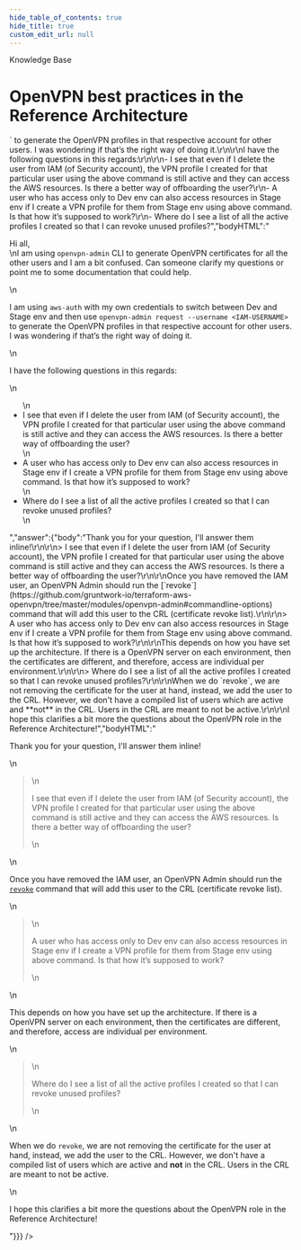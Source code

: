 ```yaml
---
hide_table_of_contents: true
hide_title: true
custom_edit_url: null
---
```



<CenterLayout>
<span class="title">Knowledge Base</span>
<h1>OpenVPN best practices in the Reference Architecture</h1>
<GitHub json={{"id":"D_kwDOF8slf84AOxMI","number":194,"author":{"login":"rhoboat"},"title":"OpenVPN best practices in the Reference Architecture","body":"Hi all,\r\nI am using `openvpn-admin` CLI to generate OpenVPN certificates for all the other users and I am a bit confused. Can someone clarify my questions or point me to some documentation that could help.\r\n\r\nI am using `aws-auth` with my own credentials to switch between Dev and Stage env and then use `openvpn-admin request --username <IAM-USERNAME>` to generate the OpenVPN profiles in that respective account for other users. I was wondering if that’s the right way of doing it.\r\n\r\nI have the following questions in this regards:\r\n\r\n- I see that even if I delete the user from IAM (of Security account), the VPN profile I created for that particular user using the above command is still active and they can access the AWS resources. Is there a better way of offboarding the user?\r\n- A user who has access only to Dev env can also access resources in Stage env if I create a VPN profile for them from Stage env using above command.  Is that how it’s supposed to work?\r\n- Where do I see a list of all the active profiles I created so that I can revoke unused profiles?","bodyHTML":"<p dir=\"auto\">Hi all,<br>\nI am using <code class=\"notranslate\">openvpn-admin</code> CLI to generate OpenVPN certificates for all the other users and I am a bit confused. Can someone clarify my questions or point me to some documentation that could help.</p>\n<p dir=\"auto\">I am using <code class=\"notranslate\">aws-auth</code> with my own credentials to switch between Dev and Stage env and then use <code class=\"notranslate\">openvpn-admin request --username &lt;IAM-USERNAME&gt;</code> to generate the OpenVPN profiles in that respective account for other users. I was wondering if that’s the right way of doing it.</p>\n<p dir=\"auto\">I have the following questions in this regards:</p>\n<ul dir=\"auto\">\n<li>I see that even if I delete the user from IAM (of Security account), the VPN profile I created for that particular user using the above command is still active and they can access the AWS resources. Is there a better way of offboarding the user?</li>\n<li>A user who has access only to Dev env can also access resources in Stage env if I create a VPN profile for them from Stage env using above command.  Is that how it’s supposed to work?</li>\n<li>Where do I see a list of all the active profiles I created so that I can revoke unused profiles?</li>\n</ul>","answer":{"body":"Thank you for your question, I'll answer them inline!\r\n\r\n> I see that even if I delete the user from IAM (of Security account), the VPN profile I created for that particular user using the above command is still active and they can access the AWS resources. Is there a better way of offboarding the user?\r\n\r\nOnce you have removed the IAM user, an OpenVPN Admin should run the [`revoke`](https://github.com/gruntwork-io/terraform-aws-openvpn/tree/master/modules/openvpn-admin#commandline-options) command that will add this user to the CRL (certificate revoke list).\r\n\r\n> A user who has access only to Dev env can also access resources in Stage env if I create a VPN profile for them from Stage env using above command. Is that how it’s supposed to work?\r\n\r\nThis depends on how you have set up the architecture. If there is a OpenVPN server on each environment, then the certificates are different, and therefore, access are individual per environment.\r\n\r\n> Where do I see a list of all the active profiles I created so that I can revoke unused profiles?\r\n\r\nWhen we do `revoke`, we are not removing the certificate for the user at hand, instead, we add the user to the CRL. However, we don't have a compiled list of users which are active and **not** in the CRL. Users in the CRL are meant to not be active.\r\n\r\nI hope this clarifies a bit more the questions about the OpenVPN role in the Reference Architecture!","bodyHTML":"<p dir=\"auto\">Thank you for your question, I'll answer them inline!</p>\n<blockquote>\n<p dir=\"auto\">I see that even if I delete the user from IAM (of Security account), the VPN profile I created for that particular user using the above command is still active and they can access the AWS resources. Is there a better way of offboarding the user?</p>\n</blockquote>\n<p dir=\"auto\">Once you have removed the IAM user, an OpenVPN Admin should run the <a href=\"https://github.com/gruntwork-io/terraform-aws-openvpn/tree/master/modules/openvpn-admin#commandline-options\"><code class=\"notranslate\">revoke</code></a> command that will add this user to the CRL (certificate revoke list).</p>\n<blockquote>\n<p dir=\"auto\">A user who has access only to Dev env can also access resources in Stage env if I create a VPN profile for them from Stage env using above command. Is that how it’s supposed to work?</p>\n</blockquote>\n<p dir=\"auto\">This depends on how you have set up the architecture. If there is a OpenVPN server on each environment, then the certificates are different, and therefore, access are individual per environment.</p>\n<blockquote>\n<p dir=\"auto\">Where do I see a list of all the active profiles I created so that I can revoke unused profiles?</p>\n</blockquote>\n<p dir=\"auto\">When we do <code class=\"notranslate\">revoke</code>, we are not removing the certificate for the user at hand, instead, we add the user to the CRL. However, we don't have a compiled list of users which are active and <strong>not</strong> in the CRL. Users in the CRL are meant to not be active.</p>\n<p dir=\"auto\">I hope this clarifies a bit more the questions about the OpenVPN role in the Reference Architecture!</p>"}}} />

</CenterLayout>
  

<!-- ##DOCS-SOURCER-START
{
  "sourcePlugin": "github-discussions",
  "hash": "6f53532219156b36122bb20bdd631403"
}
##DOCS-SOURCER-END -->
